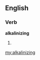 ==English==
===Verb===
'''alkalinizing'''
# {{present participle of|[[alkalinize]]}}

[[my:alkalinizing]]